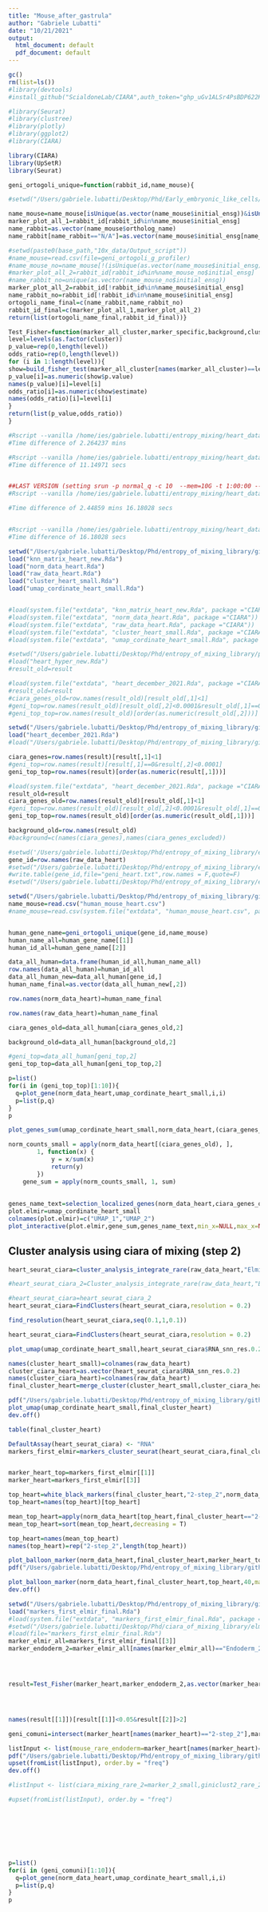 ```yaml
---
title: "Mouse_after_gastrula"
author: "Gabriele Lubatti"
date: "10/21/2021"
output:
  html_document: default
  pdf_document: default
---
```



```r
gc()
rm(list=ls())
#library(devtools)
#install_github("ScialdoneLab/CIARA",auth_token="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",ref="master")
```

```r
#library(Seurat)
#library(clustree)
#library(plotly)
#library(ggplot2)
#library(CIARA)
```


```r
library(CIARA)
library(UpSetR)
library(Seurat)
```










```r
geni_ortogoli_unique=function(rabbit_id,name_mouse){

#setwd("/Users/gabriele.lubatti/Desktop/Phd/Early_embryonic_like_cells/Rabbit/10x_data/Processed_data/Radius_of_gyration")

name_mouse=name_mouse[isUnique(as.vector(name_mouse$initial_ensg))&isUnique(as.vector(name_mouse$ortholog_name)),]
marker_plot_all_1=rabbit_id[rabbit_id%in%name_mouse$initial_ensg]
name_rabbit=as.vector(name_mouse$ortholog_name)
name_rabbit[name_rabbit=="N/A"]=as.vector(name_mouse$initial_ensg[name_rabbit=="N/A"])

#setwd(paste0(base_path,"10x_data/Output_script"))
#name_mouse=read.csv(file=geni_ortogoli_g_profiler)
#name_mouse_no=name_mouse[!(isUnique(as.vector(name_mouse$initial_ensg))&isUnique(as.vector(name_mouse$ortholog_name))),]
#marker_plot_all_2=rabbit_id[rabbit_id%in%name_mouse_no$initial_ensg]
#name_rabbit_no=unique(as.vector(name_mouse_no$initial_ensg))
marker_plot_all_2=rabbit_id[!rabbit_id%in%name_mouse$initial_ensg]
name_rabbit_no=rabbit_id[!rabbit_id%in%name_mouse$initial_ensg]
ortogoli_name_final=c(name_rabbit,name_rabbit_no)
rabbit_id_final=c(marker_plot_all_1,marker_plot_all_2)
return(list(ortogoli_name_final,rabbit_id_final))}
```


```r
Test_Fisher=function(marker_all_cluster,marker_specific,background,cluster){
level=levels(as.factor(cluster))
p_value=rep(0,length(level))
odds_ratio=rep(0,length(level))
for (i in 1:length(level)){
show=build_fisher_test(marker_all_cluster[names(marker_all_cluster)==level[i]],marker_specific,background)
p_value[i]=as.numeric(show$p.value)
names(p_value)[i]=level[i]
odds_ratio[i]=as.numeric(show$estimate)
names(odds_ratio)[i]=level[i]
}
return(list(p_value,odds_ratio))
}

```

```r
#Rscript --vanilla /home/ies/gabriele.lubatti/entropy_mixing/heart_data/entropy_hyper_server_all_cells.R -n norm_data_heart -k knn_matrix_heart_new -o heart_hyper_old.Rda -r 1 -l 3 -h 30 -t 1 -p 0.001
#Time difference of 2.264237 mins

#Rscript --vanilla /home/ies/gabriele.lubatti/entropy_mixing/heart_data/entropy_hyper_server_blood_new.R -n norm_data_heart -k knn_matrix_heart_new -o heart_hyper_new.Rda -r 1 -l 3 -h 20 -t 1 -p 0.001
#Time difference of 11.14971 secs


##LAST VERSION (setting srun -p normal_q -c 10  --mem=10G -t 1:00:00 --pty bash)
#Rscript --vanilla /home/ies/gabriele.lubatti/entropy_mixing/heart_data/entropy_server_december_2021_new.R -n norm_data_heart -k knn_matrix_heart_new -o heart_december_2021.Rda -r 1 -l 3 -h 30 -t 1 -p 0.001 -c 10 -a FALSE

#Time difference of 2.44859 mins 16.18028 secs


#Rscript --vanilla /home/ies/gabriele.lubatti/entropy_mixing/heart_data/entropy_server_december_2021_new.R -n norm_data_heart -k knn_matrix_heart_new -o heart_december_2021_a.Rda -r 1 -l 3 -h 30 -t 1 -p 0.001 -c 10 -a TRUE
#Time difference of 16.18028 secs
```

```r

setwd("/Users/gabriele.lubatti/Desktop/Phd/entropy_of_mixing_library/github_january_2022/CIARA_archive/CIARA_old/inst/extdata")
load("knn_matrix_heart_new.Rda")
load("norm_data_heart.Rda")
load("raw_data_heart.Rda")
load("cluster_heart_small.Rda")
load("umap_cordinate_heart_small.Rda")


#load(system.file("extdata", "knn_matrix_heart_new.Rda", package ="CIARA"))
#load(system.file("extdata", "norm_data_heart.Rda", package ="CIARA"))
#load(system.file("extdata", "raw_data_heart.Rda", package ="CIARA"))
#load(system.file("extdata", "cluster_heart_small.Rda", package ="CIARA"))
#load(system.file("extdata", "umap_cordinate_heart_small.Rda", package ="CIARA"))


```

```r
#setwd("/Users/gabriele.lubatti/Desktop/Phd/entropy_of_mixing_library/published_data")
#load("heart_hyper_new.Rda")
#result_old=result
```


```r
#load(system.file("extdata", "heart_december_2021.Rda", package ="CIARA"))
#result_old=result
#ciara_genes_old=row.names(result_old)[result_old[,1]<1]
#geni_top=row.names(result_old)[result_old[,2]<0.0001&result_old[,1]==0]
#geni_top_top=row.names(result_old)[order(as.numeric(result_old[,2]))]
```



```r
setwd("/Users/gabriele.lubatti/Desktop/Phd/entropy_of_mixing_library/github_january_2022/CIARA_archive/CIARA_old/inst/extdata")
load("heart_december_2021.Rda")
#load("/Users/gabriele.lubatti/Desktop/Phd/entropy_of_mixing_library/github_january_2022/heart_december_2021.Rda")
```

```r
ciara_genes=row.names(result)[result[,1]<1]
#geni_top=row.names(result)[result[,1]==0&result[,2]<0.0001]
geni_top_top=row.names(result)[order(as.numeric(result[,1]))]
```


```r
#load(system.file("extdata", "heart_december_2021.Rda", package ="CIARA"))
result_old=result
ciara_genes_old=row.names(result_old)[result_old[,1]<1]
#geni_top=row.names(result_old)[result_old[,2]<0.0001&result_old[,1]==0]
geni_top_top=row.names(result_old)[order(as.numeric(result_old[,1]))]
```

```r
background_old=row.names(result_old)
#background=c(names(ciara_genes),names(ciara_genes_excluded))
```

```r
#setwd('/Users/gabriele.lubatti/Desktop/Phd/entropy_of_mixing_library/elmir_data/heart_data')
gene_id=row.names(raw_data_heart)
#setwd("/Users/gabriele.lubatti/Desktop/Phd/entropy_of_mixing_library/elmir_data/heart_data")
#write.table(gene_id,file="geni_heart.txt",row.names = F,quote=F)
#setwd("/Users/gabriele.lubatti/Desktop/Phd/entropy_of_mixing_library/elmir_data/heart_data")

setwd("/Users/gabriele.lubatti/Desktop/Phd/entropy_of_mixing_library/github_january_2022/CIARA_archive/CIARA_old/inst/extdata")
name_mouse=read.csv("human_mouse_heart.csv")
#name_mouse=read.csv(system.file("extdata", "human_mouse_heart.csv", package ="CIARA"))


human_gene_name=geni_ortogoli_unique(gene_id,name_mouse)
human_name_all=human_gene_name[[1]]
human_id_all=human_gene_name[[2]]

data_all_human=data.frame(human_id_all,human_name_all)
row.names(data_all_human)=human_id_all
data_all_human_new=data_all_human[gene_id,]
human_name_final=as.vector(data_all_human_new[,2])

row.names(norm_data_heart)=human_name_final

row.names(raw_data_heart)=human_name_final

ciara_genes_old=data_all_human[ciara_genes_old,2]

background_old=data_all_human[background_old,2]

#geni_top=data_all_human[geni_top,2]
geni_top_top=data_all_human[geni_top_top,2]

```

```r


p=list()
for(i in (geni_top_top)[1:10]){
  q=plot_gene(norm_data_heart,umap_cordinate_heart_small,i,i)
  p=list(p,q)
}
p
```





```r
plot_genes_sum(umap_cordinate_heart_small,norm_data_heart,(ciara_genes_old),"Sum from top CIARA genes")

```





```r

norm_counts_small = apply(norm_data_heart[(ciara_genes_old), ], 
        1, function(x) {
            y = x/sum(x)
            return(y)
        })
    gene_sum = apply(norm_counts_small, 1, sum)
    
    
genes_name_text=selection_localized_genes(norm_data_heart,ciara_genes_old,min_number_cells=4,max_number_genes=4)
plot.elmir=umap_cordinate_heart_small
colnames(plot.elmir)=c("UMAP_1","UMAP_2")
plot_interactive(plot.elmir,gene_sum,genes_name_text,min_x=NULL,max_x=NULL,min_y=NULL,max_y=NULL)
```

## Cluster analysis using ciara of mixing (step 2)
```r


heart_seurat_ciara=cluster_analysis_integrate_rare(raw_data_heart,"Elmir data",0.1,5,30,ciara_genes_old)

#heart_seurat_ciara_2=Cluster_analysis_integrate_rare(raw_data_heart,"Elmir data",0.1,3,30,ciara_genes_old)

#heart_seurat_ciara=heart_seurat_ciara_2
heart_seurat_ciara=FindClusters(heart_seurat_ciara,resolution = 0.2)
```

```r


find_resolution(heart_seurat_ciara,seq(0.1,1,0.1))
```

```r
heart_seurat_ciara=FindClusters(heart_seurat_ciara,resolution = 0.2)
```


```r
plot_umap(umap_cordinate_heart_small,heart_seurat_ciara$RNA_snn_res.0.2)
```


```r
names(cluster_heart_small)=colnames(raw_data_heart)
cluster_ciara_heart=as.vector(heart_seurat_ciara$RNA_snn_res.0.2)
names(cluster_ciara_heart)=colnames(raw_data_heart)
final_cluster_heart=merge_cluster(cluster_heart_small,cluster_ciara_heart,30)
```





```r
pdf("/Users/gabriele.lubatti/Desktop/Phd/entropy_of_mixing_library/github_january_2022/figures_paper/figure_4/figure_4_e.pdf")
plot_umap(umap_cordinate_heart_small,final_cluster_heart)
dev.off()

```

```r
table(final_cluster_heart)
```



```r
DefaultAssay(heart_seurat_ciara) <- "RNA"
markers_first_elmir=markers_cluster_seurat(heart_seurat_ciara,final_cluster_heart,names(heart_seurat_ciara$RNA_snn_res.0.1),50)


marker_heart_top=markers_first_elmir[[1]]
marker_heart=markers_first_elmir[[3]]
```

```r

top_heart=white_black_markers(final_cluster_heart,"2-step_2",norm_data_heart,marker_heart,0)
top_heart=names(top_heart)[top_heart]

mean_top_heart=apply(norm_data_heart[top_heart,final_cluster_heart=="2-step_2"],1,mean)
mean_top_heart=sort(mean_top_heart,decreasing = T)

top_heart=names(mean_top_heart)
names(top_heart)=rep("2-step_2",length(top_heart))
```

```r

plot_balloon_marker(norm_data_heart,final_cluster_heart,marker_heart_top,10,max_size=2,text_size=9)
pdf("/Users/gabriele.lubatti/Desktop/Phd/entropy_of_mixing_library/github_january_2022/figures_paper/figure_4/figure_4_f.pdf")

plot_balloon_marker(norm_data_heart,final_cluster_heart,top_heart,40,max_size=2,text_size=9)
dev.off()
```









```r
setwd("/Users/gabriele.lubatti/Desktop/Phd/entropy_of_mixing_library/github_january_2022/CIARA_archive/CIARA_old/inst/extdata")
load("markers_first_elmir_final.Rda")
#load(system.file("extdata", "markers_first_elmir_final.Rda", package ="CIARA"))
#setwd("/Users/gabriele.lubatti/Desktop/Phd/ciara_of_mixing_library/elmir_data")
#load(file="markers_first_elmir_final.Rda")
marker_elmir_all=markers_first_elmir_final[[3]]
marker_endoderm_2=marker_elmir_all[names(marker_elmir_all)=="Endoderm_2"]





```





```r
result=Test_Fisher(marker_heart,marker_endoderm_2,as.vector(marker_heart),as.vector(final_cluster_heart))




names(result[[1]])[result[[1]]<0.05&result[[2]]>2]

geni_comuni=intersect(marker_heart[names(marker_heart)=="2-step_2"],marker_endoderm_2)
```

```r

listInput <- list(mouse_rare_endoderm=marker_heart[names(marker_heart)=="2-step_2"],human_rare_endoderm=marker_endoderm_2)
pdf("/Users/gabriele.lubatti/Desktop/Phd/entropy_of_mixing_library/github_january_2022/figures_paper/figure_4/figure_4_g.pdf")
upset(fromList(listInput), order.by = "freq")
dev.off()

#listInput <- list(ciara_mixing_rare_2=marker_2_small,giniclust2_rare_2=marker_2_original)

#upset(fromList(listInput), order.by = "freq")









```




```r
p=list()
for(i in (geni_comuni)[1:10]){
  q=plot_gene(norm_data_heart,umap_cordinate_heart_small,i,i)
  p=list(p,q)
}
p
```


